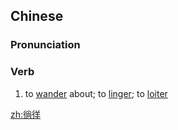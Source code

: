 ==Chinese==
{{zh-forms}}

===Pronunciation===
{{zh-pron
|m=chángyáng
|c=soeng4 jeong4
|cat=v
}}

===Verb===
{{zh-verb}}

# to [[wander]] about; to [[linger]]; to [[loiter]]

[[zh:徜徉]]